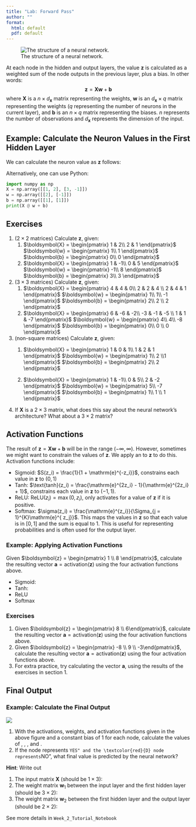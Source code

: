 ```yaml
---
title: "Lab: Forward Pass"
author: ""
format:
  html: default
  pdf: default
---
```


![The structure of a neural network.](nn-lab.png)

At each node in the hidden and output layers, the value $\boldsymbol{z}$ is calculated as a weighted sum of the node outputs in the previous layer, plus a bias. In other words:
$$\boldsymbol{z} = \boldsymbol{X}\boldsymbol{w} + \boldsymbol{b}$$
where $\boldsymbol{X}$ is a $n \times d_{\boldsymbol{x}}$ matrix representing the weights, $\boldsymbol{w}$ is an $d_{\boldsymbol{x}} \times q$ matrix representing the weights ($q$ representing the number of neurons in the current layer), and $\boldsymbol{b}$ is an $n \times q$ matrix representing the biases. $n$ represents the number of observations and $d_{\boldsymbol{x}}$ represents the dimension of the input.
 
## Example: Calculate the Neuron Values in the First Hidden Layer

\begin{align}
    \boldsymbol{X} = \begin{pmatrix}
        1 & 2\\
        3 & -1
        \end{pmatrix} 
        , \boldsymbol{w} = \begin{pmatrix} 2\\ -1 \end{pmatrix}
        , \boldsymbol{b} = \begin{pmatrix} 1 \\ 1\end{pmatrix}    
        \nonumber
\end{align}

We can calculate the neuron value as $\boldsymbol{z}$ follows:

\begin{align}
    \boldsymbol{z} &= \boldsymbol{X}\boldsymbol{w} + \boldsymbol{b} \nonumber \\
    &=  \begin{pmatrix}
        \quad \quad \quad \quad \quad \\ \quad \quad \quad \quad \quad 
        \end{pmatrix} 
        \begin{pmatrix} \quad \quad  \\  \quad \quad
        \end{pmatrix} + 
        \begin{pmatrix}  \quad \quad \\  \quad \quad \end{pmatrix}     
        \nonumber  \\
    &= \begin{pmatrix}\quad \quad \quad \quad \quad \\ \quad \quad \quad \quad \quad \end{pmatrix} + 
    \begin{pmatrix} \quad \quad  \\ \quad \quad    \end{pmatrix}   
    \nonumber \\
    &= \begin{pmatrix} 1\\ 8 \end{pmatrix}  \nonumber  
\end{align}

Alternatively, one can use Python:

```python
import numpy as np
X = np.array([[1, 2], [3, -1]])
w = np.array([[2], [-1]])
b = np.array([[1], [1]])
print(X @ w + b)
```

## Exercises

1.  ($2\times2$ matrices) Calculate $\boldsymbol{z}$, given:
    1.  $\boldsymbol{X} = \begin{pmatrix}
        1 & 2\\
        2 & 1
        \end{pmatrix}$ 
        $\boldsymbol{w} = \begin{pmatrix} 1\\ 1 \end{pmatrix}$
        $\boldsymbol{b} = \begin{pmatrix} 0\\ 0 \end{pmatrix}$
    2.  $\boldsymbol{X} = \begin{pmatrix}
        1 & -1\\
        0 & 5
        \end{pmatrix}$ 
        $\boldsymbol{w} = \begin{pmatrix} -1\\ 8 \end{pmatrix}$
        $\boldsymbol{b} = \begin{pmatrix} 3\\ 3 \end{pmatrix}$
    
2.  ($3\times3$  matrices) Calculate $\boldsymbol{z}$, given:
    1.  $\boldsymbol{X} = \begin{pmatrix}
        4 & 4 & 0\\
        2 & 2 & 4 \\
        2 & 4 & 1
        \end{pmatrix}$ 
        $\boldsymbol{w} = \begin{pmatrix} 1\\ 1\\ -1 \end{pmatrix}$
        $\boldsymbol{b} = \begin{pmatrix} 2\\ 2 \\ 2 \end{pmatrix}$
    2.  $\boldsymbol{X} = \begin{pmatrix}
        6 & -6 & -2\\
        -3 & -1 & -5 \\
        1 & 1 & -7
        \end{pmatrix}$ 
        $\boldsymbol{w} = \begin{pmatrix} 4\\ 4\\ -8 \end{pmatrix}$
        $\boldsymbol{b} = \begin{pmatrix} 0\\ 0 \\ 0 \end{pmatrix}$
3.  (non-square matrices) Calculate $\boldsymbol{z}$, given:
    1.  $\boldsymbol{X} = \begin{pmatrix}
        1 & 0 & 1\\
        1 & 2 & 1 
        \end{pmatrix}$ 
        $\boldsymbol{w} = \begin{pmatrix} 1\\ 2 \\1 \end{pmatrix}$
        $\boldsymbol{b} = \begin{pmatrix} 2\\ 2 \end{pmatrix}$
        
    2.  $\boldsymbol{X} = \begin{pmatrix}
        1 & -1\\
        0 & 5\\
        2 & -2
        \end{pmatrix}$ 
        $\boldsymbol{w} = \begin{pmatrix} 5\\ -7 \end{pmatrix}$
        $\boldsymbol{b} = \begin{pmatrix} 1\\ 1 \\ 1 \end{pmatrix}$

4.  If $\boldsymbol{X}$ is a $2\times 3$ matrix, what does this say about the neural network's architecture? What about a $3\times2$ matrix?

## Activation Functions

The result of $\boldsymbol{z} = \boldsymbol{X}\boldsymbol{w} + \boldsymbol{b}$ will be in the range $(-\infty, \infty)$. However, sometimes we might want to constrain the values of $\boldsymbol{z}$. We apply an \textbf{activation function} to $\boldsymbol{z}$ to do this. Activation functions include:

- Sigmoid: $S(z_i) = \frac{1}{1 + \mathrm{e}^{-z_i}}$, constrains each value in $\boldsymbol{z}$ to $(0, 1)$
- Tanh: $\text{tanh}(z_i) = \frac{\mathrm{e}^{2z_i} - 1}{\mathrm{e}^{2z_i} + 1}$, constrains each value in $\boldsymbol{z}$ to $(-1, 1)$.
- ReLU: $\text{ReLU}(z_i) = \max(0, z_i)$, only activates for a value of $\boldsymbol{z}$ if it is positive.
- Softmax: $\sigma(z_i) = \frac{\mathrm{e}^{z_i}}{\Sigma_{j = 1}^{K}\mathrm{e}^{
 z_j}}$. This maps the values in $\boldsymbol{z}$ so that each value is in $[0,1]$ and the sum is equal to 1. This is useful for representing probabilities and is often used for the output layer.

### Example: Applying Activation Functions

Given $\boldsymbol{z} = \begin{pmatrix}
        1 \\ 8
\end{pmatrix}$, calculate the resulting vector $\boldsymbol{a} = \text{activation}(\boldsymbol{z})$ using the four activation functions above.

- Sigmoid:
\begin{align*}
    S(\boldsymbol{z}) = \quad \quad \quad  \quad \quad \quad  \quad \quad \quad  \quad \quad \quad \quad \quad \quad  \quad \quad \quad 
    \\ 
    \\ 
    \\
\end{align*}
- Tanh:
\begin{align*}
    \text{tanh}(\boldsymbol{z}) =  \quad \quad \quad  \quad \quad \quad  \quad \quad \quad  \quad \quad \quad \quad \quad \quad  \quad \quad \quad
        \\ 
    \\ 
    \\
\end{align*}
- ReLU
\begin{align*}
    \text{ReLU}(\boldsymbol{z}) = \quad \quad \quad  \quad \quad \quad  \quad \quad \quad  \quad \quad \quad \quad \quad \quad  \quad \quad \quad 
        \\ 
    \\ 
    \\
\end{align*}
- Softmax
\begin{align*}
    \sigma(\boldsymbol{z}) = \quad \quad \quad  \quad \quad \quad  \quad \quad \quad  \quad \quad \quad \quad \quad \quad  \quad \quad \quad 
        \\ 
    \\ 
    \\
\end{align*}

### Exercises

1. Given $\boldsymbol{z} = \begin{pmatrix} 8 \\ 6\end{pmatrix}$, calculate the resulting vector $\boldsymbol{a} = \text{activation}(\boldsymbol{z})$ using the four activation functions above.
2. Given $\boldsymbol{z} = \begin{pmatrix} -8 \\ 9 \\ -3\end{pmatrix}$, calculate the resulting vector $\boldsymbol{a} = \text{activation}(\boldsymbol{z})$ using the four activation functions above.
3. For extra practice, try calculating the vector $\boldsymbol{a}$, using the results of the exercises in section 1.

## Final Output

### Example: Calculate the Final Output

![](NN Exercise.png)
 
1. With the activations, weights, and activation functions given in the above figure and a constant bias of 1 for each node, calculate the values of \textcolor{red}{A}, \textcolor{red}{B}, \textcolor{red}{C}, and \textcolor{red}{D}.
2. If the \textcolor{red}{C} node represents ``YES" and the \textcolor{red}{D} node represents ``NO", what final value is predicted by the neural network?

**Hint**: Write out

1. The input matrix $\boldsymbol{X}$ (should be $1 \times 3$):
\begin{align}
    \boldsymbol{X} &= \begin{pmatrix}
     \quad \quad \quad \quad \quad \quad
    \end{pmatrix}. \nonumber 
\end{align}
2. The weight matrix $\boldsymbol{w}_1$ between the input layer and the first hidden layer (should be $3 \times 2$):
\begin{align}
     \boldsymbol{w}_1 &= \begin{pmatrix}
      \quad \quad \quad \quad  \\
     \quad \quad \quad \quad   \\
     \quad \quad \quad \quad 
    \end{pmatrix}, 
    \boldsymbol{b}_1 = \begin{pmatrix}
     \quad \quad \quad \quad \quad
    \end{pmatrix}.
    \nonumber 
\end{align}
3. The weight matrix $\boldsymbol{w}_2$ between the first hidden layer and the output layer (should be $2 \times 2$):
\begin{align}
     \boldsymbol{w}_2 &= \begin{pmatrix}
   \quad \quad \quad \quad  \\
     \quad \quad \quad \quad   
    \end{pmatrix}, 
    \boldsymbol{b}_2 = \begin{pmatrix}
    \quad \quad \quad \quad \quad
    \end{pmatrix}. \nonumber 
\end{align}

See more details in `Week_2_Tutorial_Notebook`